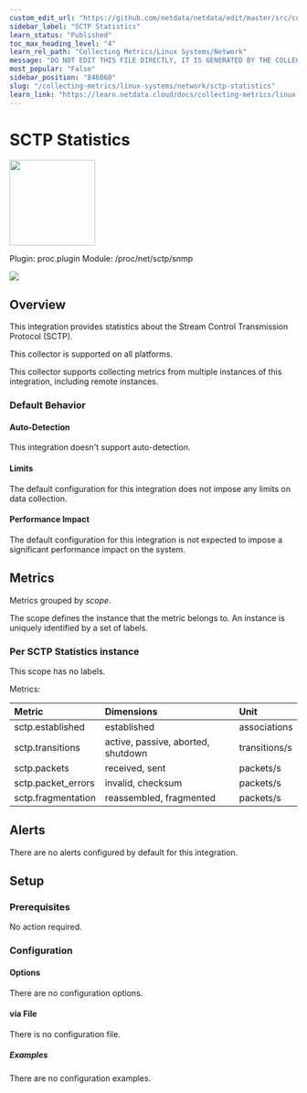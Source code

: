 ```yaml
---
custom_edit_url: "https://github.com/netdata/netdata/edit/master/src/collectors/proc.plugin/metadata.yaml"
sidebar_label: "SCTP Statistics"
learn_status: "Published"
toc_max_heading_level: "4"
learn_rel_path: "Collecting Metrics/Linux Systems/Network"
message: "DO NOT EDIT THIS FILE DIRECTLY, IT IS GENERATED BY THE COLLECTOR'S metadata.yaml FILE"
most_popular: "False"
sidebar_position: "846060"
slug: "/collecting-metrics/linux-systems/network/sctp-statistics"
learn_link: "https://learn.netdata.cloud/docs/collecting-metrics/linux-systems/network/sctp-statistics"
---
```



# SCTP Statistics


<img src="https://netdata.cloud/img/network-wired.svg" width="150"/>


Plugin: proc.plugin
Module: /proc/net/sctp/snmp

<img src="https://img.shields.io/badge/maintained%20by-Netdata-%2300ab44" />

## Overview

This integration provides statistics about the Stream Control Transmission Protocol (SCTP).



This collector is supported on all platforms.

This collector supports collecting metrics from multiple instances of this integration, including remote instances.


### Default Behavior

#### Auto-Detection

This integration doesn't support auto-detection.

#### Limits

The default configuration for this integration does not impose any limits on data collection.

#### Performance Impact

The default configuration for this integration is not expected to impose a significant performance impact on the system.


## Metrics

Metrics grouped by *scope*.

The scope defines the instance that the metric belongs to. An instance is uniquely identified by a set of labels.



### Per SCTP Statistics instance



This scope has no labels.

Metrics:

| Metric | Dimensions | Unit |
|:------|:----------|:----|
| sctp.established | established | associations |
| sctp.transitions | active, passive, aborted, shutdown | transitions/s |
| sctp.packets | received, sent | packets/s |
| sctp.packet_errors | invalid, checksum | packets/s |
| sctp.fragmentation | reassembled, fragmented | packets/s |



## Alerts

There are no alerts configured by default for this integration.


## Setup

### Prerequisites

No action required.

### Configuration

#### Options



There are no configuration options.



#### via File

There is no configuration file.

##### Examples
There are no configuration examples.


